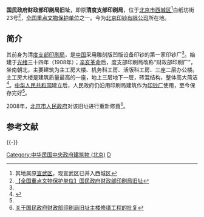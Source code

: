 {{文物保护单位
| 级别 = 全国
| 名称 = 国民政府财政部印刷局旧址
| 图片 = 
| 编号 = 6-882
| 分类 = 近现代重要史迹及代表性建筑
| 时代 = [[清|清]]至[[中華民國大陸時期|民国]]
| 所在 = [[北京市|北京市]][[西城区|西城区]]
| 登录 = 2006年
| Cat = 北京全国重点文物保护单位
}}
'''国民政府财政部印刷局旧址'''，即原'''清度支部印刷局'''，位于[[北京市|北京市]][[西城区|西城区]]<ref>其地属原[[宣武区|宣武区]]，现宣武区已并入西城区</ref>白纸坊街23号<ref name="A">[http://www.bjchp.org/wb/html/wbdxmd/view/2554.html 【全国重点文物保护单位】国民政府财政部印刷局旧址]{{dead link|date=2017年12月 |bot=InternetArchiveBot |fix-attempted=yes }}</ref>，[[全国重点文物保护单位|全国重点文物保护单位]]之一。今为[[北京印钞有限公司|北京印钞有限公司]]所在地。

== 简介 ==
其前身为清[[北京印钞有限公司|度支部印刷局]]，是[[中国|中国]]采用雕刻版凹版设备印钞的第一家印钞厂<ref name="A" />。始建于[[光绪|光绪]]三十四年（1908年）；[[辛亥革命|辛亥革命]]后，度支部印刷局改称“财政部印刷厂”，坐南朝北，主要建筑为主工房大楼、机务科工房、活版科工房、三座二层办公楼。主工房大楼是建筑质量最高的一座，地上三层地下一层，砖混结构，整体高大简洁<ref>{{Cite web |url=http://www.zh5000.com/ZHJD/ctwh/2008-01-18/2104235434.html |title=国民政府财政部印刷局旧址 |accessdate=2009-08-04 |archive-date=2015-05-13 |archive-url=https://web.archive.org/web/20150513203632/http://www.zh5000.com/ZHJD/ctwh/2008-01-18/2104235434.html |dead-url=yes }}</ref>。[[中华人民共和国|中华人民共和国]]建立后，人民政府仍沿用印刷局建筑作为[[北京印钞有限公司|印钞厂]]使用，至今保存完好<ref name="A" />。

2008年，[[北京市人民政府|北京市人民政府]]对该旧址进行重新修葺<ref>[http://www.ncha.gov.cn/tabid/337/InfoID/9375/Default.aspx 关于国民政府财政部印刷局旧址主楼修缮工程的批复]{{dead link|date=2017年12月 |bot=InternetArchiveBot |fix-attempted=yes }}</ref>。

==参考文献==
{{Reflist}}

{{-}}
{{北京全国重点文物保护单位}}

[[Category:中华民国中央政府建筑物_(北京)|Category:中华民国中央政府建筑物 (北京)]]
[[Category:中华民国财政部|D]]